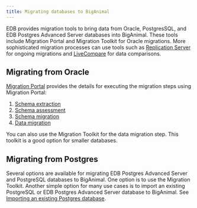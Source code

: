 ```yaml
---
title: Migrating databases to BigAnimal
---
```


EDB provides migration tools to bring data from Oracle, PostgresSQL, and EDB Postgres Advanced Server databases into BigAnimal. These tools include Migration Portal and Migration Toolkit for Oracle migrations. More sophisticated migration processes can use tools such as [Replication Server](/eprs/latest/) for ongoing migrations and [LiveCompare](/livecompare/latest/) for data comparisons. 

## Migrating from Oracle

[Migration Portal](/migration_portal/latest) provides the details for executing the migration steps using Migration Portal: 

1.  [Schema extraction](/migration_portal/latest/04_mp_migrating_database/01_mp_schema_extraction/)
2.  [Schema assessment](/migration_portal/latest/04_mp_migrating_database/02_mp_schema_assessment/)
3.  [Schema migration](/migration_portal/latest/04_mp_migrating_database/03_mp_schema_migration/)
4.  [Data migration](/migration_portal/latest/04_mp_migrating_database/04_mp_data_migration/)

You can also use the Migration Toolkit for the data migration step. This toolkit is a good option for smaller databases. 

## Migrating from Postgres

Several options are available for migrating EDB Postgres Advanced Server and PostgreSQL databases to BigAnimal. One option is to use the Migration Toolkit. Another simple option for many use cases is to import an existing PostgreSQL or EDB Postgres Advanced Server database to BigAnimal. See [Importing an existing Postgres database](cold_migration).
